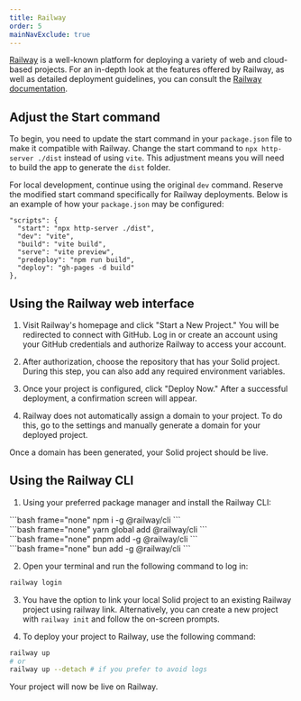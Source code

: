 ```yaml
---
title: Railway
order: 5
mainNavExclude: true
---
```



[Railway](https://railway.app/) is a well-known platform for deploying a variety of web and cloud-based projects.
For an in-depth look at the features offered by Railway, as well as detailed deployment guidelines, you can consult the [Railway documentation](https://docs.railway.app/).

## Adjust the Start command

To begin, you need to update the start command in your `package.json` file to make it compatible with Railway.
Change the start command to `npx http-server ./dist` instead of using `vite`.
This adjustment means you will need to build the app to generate the `dist` folder.

For local development, continue using the original `dev` command.
Reserve the modified start command specifically for Railway deployments.
Below is an example of how your `package.json` may be configured:

```jsonl
"scripts": {
  "start": "npx http-server ./dist",
  "dev": "vite",
  "build": "vite build",
  "serve": "vite preview",
  "predeploy": "npm run build",
  "deploy": "gh-pages -d build"
},
```

## Using the Railway web interface

1. Visit Railway's homepage and click "Start a New Project."
   You will be redirected to connect with GitHub.
   Log in or create an account using your GitHub credentials and authorize Railway to access your account.

<EraserLink
	href="https://app.eraser.io/workspace/w9y9PNVjwSqDCEPNTEoe?elements=Ow2cGMhUtdPVAMoioe4fPA"
	preview="https://app.eraser.io/workspace/w9y9PNVjwSqDCEPNTEoe/preview?elements=Ow2cGMhUtdPVAMoioe4fPA&type=embed"
/>

2. After authorization, choose the repository that has your Solid project.
   During this step, you can also add any required environment variables.

<EraserLink
	href="https://app.eraser.io/workspace/w9y9PNVjwSqDCEPNTEoe?elements=XA18EOcjo3gQeBRlzIubIw"
	preview="https://app.eraser.io/workspace/w9y9PNVjwSqDCEPNTEoe/preview?elements=XA18EOcjo3gQeBRlzIubIw&type=embed"
/>

3. Once your project is configured, click "Deploy Now."
   After a successful deployment, a confirmation screen will appear.

<EraserLink
	href="https://app.eraser.io/workspace/w9y9PNVjwSqDCEPNTEoe?elements=nFgehyw9gH9l7ezv5W4EvQ"
	preview="https://app.eraser.io/workspace/w9y9PNVjwSqDCEPNTEoe/preview?elements=nFgehyw9gH9l7ezv5W4EvQ&type=embed"
/>

4. Railway does not automatically assign a domain to your project.
   To do this, go to the settings and manually generate a domain for your deployed project.

<EraserLink
	href="https://app.eraser.io/workspace/w9y9PNVjwSqDCEPNTEoe?elements=2y6TnvBnztCwN8ecamrffQ"
	preview="https://app.eraser.io/workspace/w9y9PNVjwSqDCEPNTEoe/preview?elements=2y6TnvBnztCwN8ecamrffQ&type=embed"
/>

Once a domain has been generated, your Solid project should be live.

## Using the Railway CLI

1. Using your preferred package manager and install the Railway CLI:

<TabsCodeBlocks>
<div id="npm">
```bash frame="none"
npm i -g @railway/cli
```
</div>

<div id="yarn">```bash frame="none" yarn global add @railway/cli ```</div>

<div id="pnpm">```bash frame="none" pnpm add -g @railway/cli ```</div>

<div id="bun">
```bash frame="none"
bun add -g @railway/cli
```
</div>
</TabsCodeBlocks>

2. Open your terminal and run the following command to log in:

```bash frame="none"
railway login
```

3. You have the option to link your local Solid project to an existing Railway project using railway link.
   Alternatively, you can create a new project with `railway init` and follow the on-screen prompts.

4. To deploy your project to Railway, use the following command:

```bash frame="none"
railway up
# or
railway up --detach # if you prefer to avoid logs
```

Your project will now be live on Railway.
